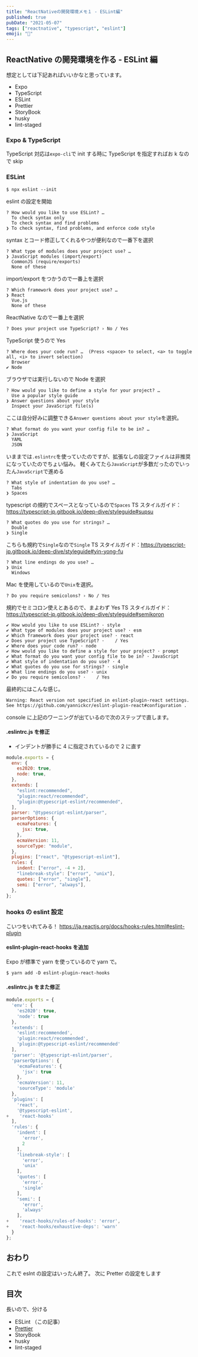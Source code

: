 ```yaml
---
title: "ReactNativeの開発環境メモ１ - ESLint編"
published: true
pubDate: "2021-05-07"
tags: ["reactnative", "typescript", "eslint"]
emoji: "📱"
---
```


## ReactNative の開発環境を作る - ESLint 編

想定としては下記あればいいかなと思っています。

- Expo
- TypeScript
- ESLint
- Prettier
- StoryBook
- husky
- lint-staged

### Expo & TypeScript

TypeScript 対応は`expo-cli`で init する時に TypeScript を指定すればお k なので skip

### ESLint

```
$ npx eslint --init
```

eslint の設定を開始

```
? How would you like to use ESLint? …
  To check syntax only
  To check syntax and find problems
❯ To check syntax, find problems, and enforce code style
```

syntax とコード修正してくれるやつが便利なので一番下を選択

```
? What type of modules does your project use? …
❯ JavaScript modules (import/export)
  CommonJS (require/exports)
  None of these
```

import/export をつかうので一番上を選択

```
? Which framework does your project use? …
❯ React
  Vue.js
  None of these
```

ReactNative なので一番上を選択

```
? Does your project use TypeScript? › No / Yes
```

TypeScript 使うので Yes

```
? Where does your code run? …  (Press <space> to select, <a> to toggle all, <i> to invert selection)
  Browser
✔ Node
```

ブラウザでは実行しないので Node を選択

```
? How would you like to define a style for your project? …
  Use a popular style guide
❯ Answer questions about your style
  Inspect your JavaScript file(s)
```

ここは自分好みに調整できる`Answer questions about your style`を選択。

```
? What format do you want your config file to be in? …
❯ JavaScript
  YAML
  JSON
```

いままでは`.eslintrc`を使っていたのですが、拡張なしの設定ファイルは非推奨になっていたのでちょい悩み。
軽くみてたら`JavaScript`が多数だったのでいったん`JavaScript`で進める

```
? What style of indentation do you use? …
  Tabs
❯ Spaces
```

typescript の規約でスペースとなっているので`Spaces`
TS スタイルガイド：https://typescript-jp.gitbook.io/deep-dive/styleguide#supsu

```
? What quotes do you use for strings? …
  Double
❯ Single
```

こちらも規約で`Single`なので`Single`
TS スタイルガイド：https://typescript-jp.gitbook.io/deep-dive/styleguide#yin-yong-fu

```
? What line endings do you use? …
❯ Unix
  Windows
```

Mac を使用しているので`Unix`を選択。

```
? Do you require semicolons? › No / Yes
```

規約でセミコロン使えとあるので、まよわず Yes
TS スタイルガイド：https://typescript-jp.gitbook.io/deep-dive/styleguide#semikoron

```
✔ How would you like to use ESLint? · style
✔ What type of modules does your project use? · esm
✔ Which framework does your project use? · react
✔ Does your project use TypeScript? ·    / Yes
✔ Where does your code run? · node
✔ How would you like to define a style for your project? · prompt
✔ What format do you want your config file to be in? · JavaScript
✔ What style of indentation do you use? · 4
✔ What quotes do you use for strings? · single
✔ What line endings do you use? · unix
✔ Do you require semicolons? ·    / Yes
```

最終的にはこんな感じ。

```
Warning: React version not specified in eslint-plugin-react settings. See https://github.com/yannickcr/eslint-plugin-react#configuration .
```

console に上記のワーニングが出ているので次のステップで直します。

#### .eslintrc.js を修正

- インデントが勝手に 4 に指定されているので 2 に直す

```javascript
module.exports = {
  env: {
    es2020: true,
    node: true,
  },
  extends: [
    "eslint:recommended",
    "plugin:react/recommended",
    "plugin:@typescript-eslint/recommended",
  ],
  parser: "@typescript-eslint/parser",
  parserOptions: {
    ecmaFeatures: {
      jsx: true,
    },
    ecmaVersion: 11,
    sourceType: "module",
  },
  plugins: ["react", "@typescript-eslint"],
  rules: {
    indent: ["error", -4 + 2],
    "linebreak-style": ["error", "unix"],
    quotes: ["error", "single"],
    semi: ["error", "always"],
  },
};
```

### hooks の eslint 設定

こいつをいれてみる！
https://ja.reactjs.org/docs/hooks-rules.html#eslint-plugin

#### eslint-plugin-react-hooks を追加

Expo が標準で yarn を使っているので yarn で。

```
$ yarn add -D eslint-plugin-react-hooks
```

#### .eslintrc.js をまた修正

```javascript
module.exports = {
  'env': {
    'es2020': true,
    'node': true
  },
  'extends': [
    'eslint:recommended',
    'plugin:react/recommended',
    'plugin:@typescript-eslint/recommended'
  ],
  'parser': '@typescript-eslint/parser',
  'parserOptions': {
    'ecmaFeatures': {
      'jsx': true
    },
    'ecmaVersion': 11,
    'sourceType': 'module'
  },
  'plugins': [
    'react',
    '@typescript-eslint',
+    'react-hooks'
  ],
  'rules': {
    'indent': [
      'error',
      2
    ],
    'linebreak-style': [
      'error',
      'unix'
    ],
    'quotes': [
      'error',
      'single'
    ],
    'semi': [
      'error',
      'always'
    ],
+    'react-hooks/rules-of-hooks': 'error',
+    'react-hooks/exhaustive-deps': 'warn'
  }
};

```

## おわり

これで eslnt の設定はいったん終了。
次に Pretter の設定をします

## 目次

長いので、分ける

- ESLint （この記事）
- [Prettier](/blog/4)
- StoryBook
- husky
- lint-staged
